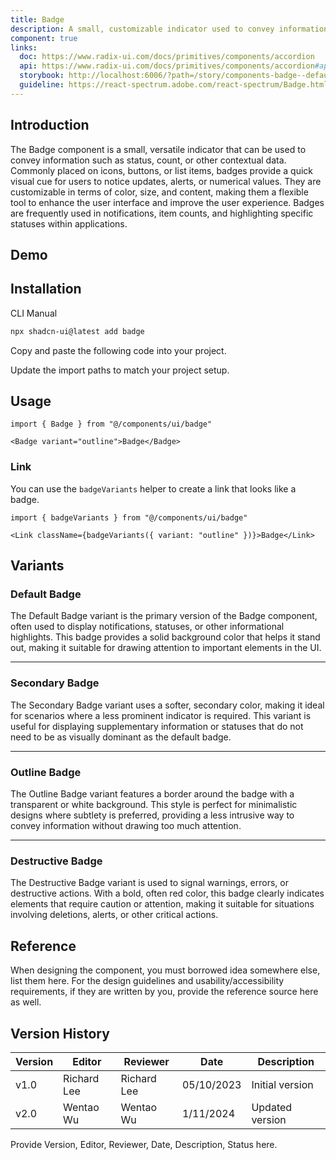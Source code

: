 ```yaml
---
title: Badge
description: A small, customizable indicator used to convey information or highlight status.
component: true
links:
  doc: https://www.radix-ui.com/docs/primitives/components/accordion
  api: https://www.radix-ui.com/docs/primitives/components/accordion#api-reference
  storybook: http://localhost:6006/?path=/story/components-badge--default
  guideline: https://react-spectrum.adobe.com/react-spectrum/Badge.html
---
```


## Introduction

The Badge component is a small, versatile indicator that can be used to convey information such as status, count, or other contextual data. Commonly placed on icons, buttons, or list items, badges provide a quick visual cue for users to notice updates, alerts, or numerical values. They are customizable in terms of color, size, and content, making them a flexible tool to enhance the user interface and improve the user experience. Badges are frequently used in notifications, item counts, and highlighting specific statuses within applications.

## Demo

<ComponentPreview name="badge-demo" description="A badge" />

## Installation

<Tabs defaultValue="cli">

<TabsList>
  <TabsTrigger value="cli">CLI</TabsTrigger>
  <TabsTrigger value="manual">Manual</TabsTrigger>
</TabsList>
<TabsContent value="cli">

```bash
npx shadcn-ui@latest add badge
```

</TabsContent>

<TabsContent value="manual">

<Steps>

<Step>Copy and paste the following code into your project.</Step>

<ComponentSource name="badge" />

<Step>Update the import paths to match your project setup.</Step>

</Steps>

</TabsContent>

</Tabs>

## Usage

```tsx
import { Badge } from "@/components/ui/badge"
```

```tsx
<Badge variant="outline">Badge</Badge>
```

### Link

You can use the `badgeVariants` helper to create a link that looks like a badge.

```tsx
import { badgeVariants } from "@/components/ui/badge"
```

```tsx
<Link className={badgeVariants({ variant: "outline" })}>Badge</Link>
```

## Variants

### Default Badge

The Default Badge variant is the primary version of the Badge component, often used to display notifications, statuses, or other informational highlights. This badge provides a solid background color that helps it stand out, making it suitable for drawing attention to important elements in the UI.

<ComponentPreview name="badge-demo" description="A badge" />

---

### Secondary Badge

The Secondary Badge variant uses a softer, secondary color, making it ideal for scenarios where a less prominent indicator is required. This variant is useful for displaying supplementary information or statuses that do not need to be as visually dominant as the default badge.

<ComponentPreview
  name="badge-secondary"
  description="A badge using secondary as variant."
/>

---

### Outline Badge

The Outline Badge variant features a border around the badge with a transparent or white background. This style is perfect for minimalistic designs where subtlety is preferred, providing a less intrusive way to convey information without drawing too much attention.

<ComponentPreview
  name="badge-outline"
  description="A badge using outline as variant."
/>

---

### Destructive Badge

The Destructive Badge variant is used to signal warnings, errors, or destructive actions. With a bold, often red color, this badge clearly indicates elements that require caution or attention, making it suitable for situations involving deletions, alerts, or other critical actions.

<ComponentPreview name="badge-destructive" description="A destructive badge." />

## Reference

When designing the component, you must borrowed idea somewhere else, list them here.
For the design guidelines and usability/accessibility requirements, if they are written by you, provide the reference source here as well.

## Version History

| Version | Editor      | Reviewer    | Date       | Description     |
| ------- | ----------- | ----------- | ---------- | --------------- |
| v1.0    | Richard Lee | Richard Lee | 05/10/2023 | Initial version |
| v2.0    | Wentao Wu   | Wentao Wu   | 1/11/2024  | Updated version |

Provide Version, Editor, Reviewer, Date, Description, Status here.
